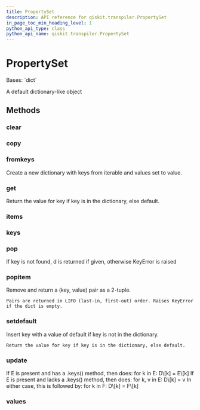 ```yaml
---
title: PropertySet
description: API reference for qiskit.transpiler.PropertySet
in_page_toc_min_heading_level: 1
python_api_type: class
python_api_name: qiskit.transpiler.PropertySet
---
```


# PropertySet

<Class id="qiskit.transpiler.PropertySet" isDedicatedPage={true} github="https://github.com/qiskit/qiskit/tree/stable/0.20/qiskit/transpiler/propertyset.py" signature="PropertySet" modifiers="class">
  Bases: `dict`

  A default dictionary-like object

  ## Methods

  ### clear

  <Function id="qiskit.transpiler.PropertySet.clear" signature="PropertySet.clear() → None. Remove all items from D." />

  ### copy

  <Function id="qiskit.transpiler.PropertySet.copy" signature="PropertySet.copy() → a shallow copy of D" />

  ### fromkeys

  <Function id="qiskit.transpiler.PropertySet.fromkeys" signature="PropertySet.fromkeys(value=None, /)">
    Create a new dictionary with keys from iterable and values set to value.
  </Function>

  ### get

  <Function id="qiskit.transpiler.PropertySet.get" signature="PropertySet.get(key, default=None, /)">
    Return the value for key if key is in the dictionary, else default.
  </Function>

  ### items

  <Function id="qiskit.transpiler.PropertySet.items" signature="PropertySet.items() → a set-like object providing a view on D’s items" />

  ### keys

  <Function id="qiskit.transpiler.PropertySet.keys" signature="PropertySet.keys() → a set-like object providing a view on D’s keys" />

  ### pop

  <Function id="qiskit.transpiler.PropertySet.pop" signature="PropertySet.pop(k[, d]) → v, remove specified key and return the corresponding value.">
    If key is not found, d is returned if given, otherwise KeyError is raised
  </Function>

  ### popitem

  <Function id="qiskit.transpiler.PropertySet.popitem" signature="PropertySet.popitem()">
    Remove and return a (key, value) pair as a 2-tuple.

    Pairs are returned in LIFO (last-in, first-out) order. Raises KeyError if the dict is empty.
  </Function>

  ### setdefault

  <Function id="qiskit.transpiler.PropertySet.setdefault" signature="PropertySet.setdefault(key, default=None, /)">
    Insert key with a value of default if key is not in the dictionary.

    Return the value for key if key is in the dictionary, else default.
  </Function>

  ### update

  <Function id="qiskit.transpiler.PropertySet.update" signature="PropertySet.update([E, ]**F) → None. Update D from dict/iterable E and F.">
    If E is present and has a .keys() method, then does: for k in E: D\[k] = E\[k] If E is present and lacks a .keys() method, then does: for k, v in E: D\[k] = v In either case, this is followed by: for k in F: D\[k] = F\[k]
  </Function>

  ### values

  <Function id="qiskit.transpiler.PropertySet.values" signature="PropertySet.values() → an object providing a view on D’s values" />
</Class>

